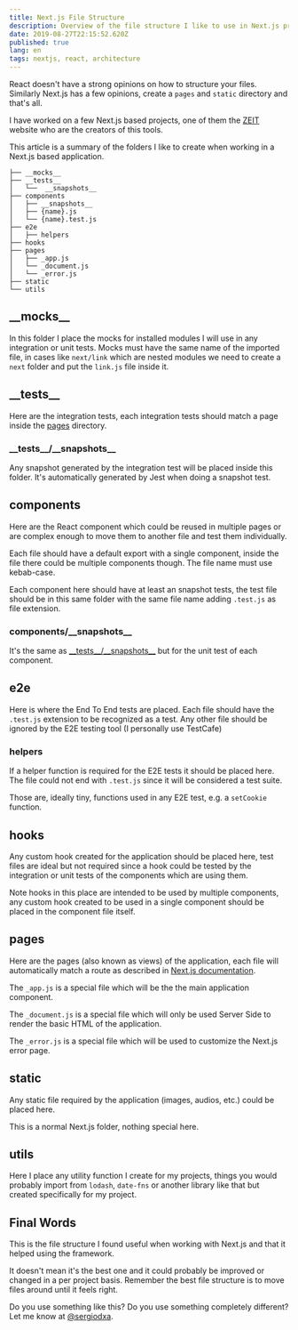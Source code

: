 ```yaml
---
title: Next.js File Structure
description: Overview of the file structure I like to use in Next.js projects
date: 2019-08-27T22:15:52.620Z
published: true
lang: en
tags: nextjs, react, architecture
---
```


React doesn't have a strong opinions on how to structure your files. Similarly Next.js has a few opinions, create a `pages` and `static` directory and that's all.

I have worked on a few Next.js based projects, one of them the [ZEIT](https://zeit.co) website who are the creators of this tools.

This article is a summary of the folders I like to create when working in a Next.js based application.

```
├── __mocks__
├── __tests__
│   └──  __snapshots__
├── components
│   ├── __snapshots__
│   ├── {name}.js
│   └── {name}.test.js
├── e2e
│   ├── helpers
├── hooks
├── pages
│   ├── _app.js
│   └── _document.js
│   └── _error.js
├── static
└── utils
```

## \_\_mocks\_\_

In this folder I place the mocks for installed modules I will use in any integration or unit tests. Mocks must have the same name of the imported file, in cases like `next/link` which are nested modules we need to create a `next` folder and put the `link.js` file inside it.

## \_\_tests\_\_

Here are the integration tests, each integration tests should match a page inside the [pages](#pages) directory.

### \_\_tests\_\_/\_\_snapshots\_\_

Any snapshot generated by the integration test will be placed inside this folder. It's automatically generated by Jest when doing a snapshot test.

## components

Here are the React component which could be reused in multiple pages or are complex enough to move them to another file and test them individually.

Each file should have a default export with a single component, inside the file there could be multiple components though. The file name must use kebab-case.

Each component here should have at least an snapshot tests, the test file should be in this same folder with the same file name adding `.test.js` as file extension.

### components/\_\_snapshots\_\_

It's the same as [\_\_tests\_\_/\_\_snapshots\_\_](#_-_-tests-_-_-/-_-_-snapshots-_-_) but for the unit test of each component.

## e2e

Here is where the End To End tests are placed. Each file should have the `.test.js` extension to be recognized as a test. Any other file should be ignored by the E2E testing tool (I personally use TestCafe)

### helpers

If a helper function is required for the E2E tests it should be placed here. The file could not end with `.test.js` since it will be considered a test suite.

Those are, ideally tiny, functions used in any E2E test, e.g. a `setCookie` function.

## hooks

Any custom hook created for the application should be placed here, test files are ideal but not required since a hook could be tested by the integration or unit tests of the components which are using them.

Note hooks in this place are intended to be used by multiple components, any custom hook created to be used in a single component should be placed in the component file itself.

## pages

Here are the pages (also known as views) of the application, each file will automatically match a route as described in [Next.js documentation](https://nextjs.org/docs#dynamic-routing).

The `_app.js` is a special file which will be the the main application component.

The `_document.js` is a special file which will only be used Server Side to render the basic HTML of the application.

The `_error.js` is a special file which will be used to customize the Next.js error page.

## static

Any static file required by the application (images, audios, etc.) could be placed here.

This is a normal Next.js folder, nothing special here.

## utils

Here I place any utility function I create for my projects, things you would probably import from `lodash`, `date-fns` or another library like that but created specifically for my project.

## Final Words

This is the file structure I found useful when working with Next.js and that it helped using the framework.

It doesn't mean it's the best one and it could probably be improved or changed in a per project basis. Remember the best file structure is to move files around until it feels right.

Do you use something like this? Do you use something completely different? Let me know at [@sergiodxa](https://twitter.com/sergiodxa).
